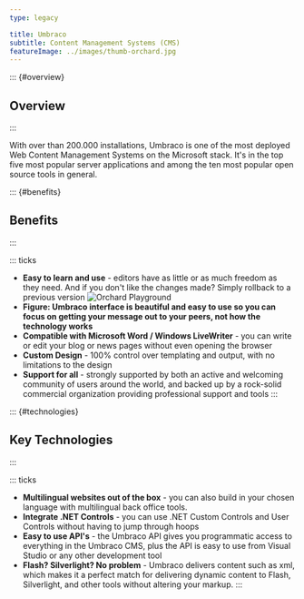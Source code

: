 ---
type: legacy

title: Umbraco
subtitle: Content Management Systems (CMS)
featureImage: ../images/thumb-orchard.jpg
---
::: {#overview}
## Overview
:::

With over than 200.000 installations, Umbraco is one of the most deployed Web Content Management Systems on the Microsoft stack. It's in the top five most popular server applications and among the ten most popular open source tools in general.

::: {#benefits}
## Benefits
:::

::: ticks
- **Easy to learn and use** - editors have as little or as much freedom as they need. And if you don't like the changes made? Simply rollback to a previous version
![Orchard Playground](../images/umbraco-screenshot.png)
- **Figure: Umbraco interface is beautiful and easy to use so you can focus on getting your message out to your peers, not how the technology works**
- **Compatible with Microsoft Word / Windows LiveWriter** - you can write or edit your blog or news pages without even opening the browser
- **Custom Design** - 100% control over templating and output, with no limitations to the design
- **Support for all** - strongly supported by both an active and welcoming community of users around the world, and backed up by a rock-solid commercial organization providing professional support and tools
:::


::: {#technologies}
## Key Technologies
:::

::: ticks
- **Multilingual websites out of the box** - you can also build in your chosen language with multilingual back office tools.
- **Integrate .NET Controls** - you can use .NET Custom Controls and User Controls without having to jump through hoops
- **Easy to use API's** - the Umbraco API gives you programmatic access to everything in the Umbraco CMS, plus the API is easy to use from Visual Studio or any other development tool
- **Flash? Silverlight? No problem** - Umbraco delivers content such as xml, which makes it a perfect match for delivering dynamic content to Flash, Silverlight, and other tools without altering your markup.
:::
